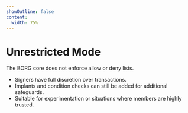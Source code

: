```yaml
---
showOutline: false
content:
  width: 75%
---
```


# Unrestricted Mode

The BORG core does not enforce allow or deny lists.

- Signers have full discretion over transactions.
- Implants and condition checks can still be added for additional safeguards.
- Suitable for experimentation or situations where members are highly trusted.

